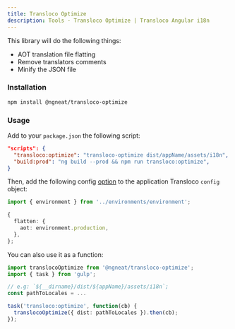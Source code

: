 ```yaml
---
title: Transloco Optimize
description: Tools - Transloco Optimize | Transloco Angular i18n
---
```


This library will do the following things:

- AOT translation file flatting
- Remove translators comments
- Minify the JSON file

### Installation

```bash
npm install @ngneat/transloco-optimize
```

### Usage

Add to your `package.json` the following script:

```json title="package.json"
"scripts": {
  "transloco:optimize": "transloco-optimize dist/appName/assets/i18n",
  "build:prod": "ng build --prod && npm run transloco:optimize",
}
```

Then, add the following config [option](../config-options#flattenaot) to the application Transloco `config` object:

```ts
import { environment } from '../environments/environment';

{
  flatten: {
    aot: environment.production,
  },
};
```

You can also use it as a function:
```ts
import translocoOptimize from '@ngneat/transloco-optimize';
import { task } from 'gulp';

// e.g: `${__dirname}/dist/${appName}/assets/i18n`;
const pathToLocales = ...

task('transloco:optimize', function(cb) {
  translocoOptimize({ dist: pathToLocales }).then(cb);
});
```
